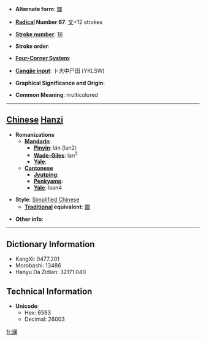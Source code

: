 * '''Alternate form''': [[斕]]

* '''[[Wiktionary:Chinese radical index| Radical]] Number 67''': [[Wiktionary:Chinese radical index 文|文]]+12 strokes

* '''[[Wiktionary:Chinese total strokes index|Stroke number]]''': [[Wiktionary:Chinese total strokes index 16|16]]

* '''Stroke order''': 

* '''[[Wiktionary:Chinese four corner index|Four-Corner System]]''': 

* '''[[Wiktionary:Chinese Cangjie index|Cangjie input]]''': 卜大中尸田 (YKLSW)

* '''Graphical Significance and Origin''': 

* '''Common Meaning''': multicolored

----

== [[Chinese]] [[Hanzi]] ==

* '''Romanizations'''
** '''[[Mandarin]]'''
*** '''[[Pinyin]]''': lán (lan2)
*** '''[[Wade-Giles]]''': lan<sup>2</sup>
*** '''[[Yale]]''': 
** '''[[Cantonese]]'''
*** '''[[Jyutping]]''':
*** '''[[Penkyamp]]''': 
*** '''[[Yale]]''': laan4

* '''Style''': [[Simplified Chinese]] 
** '''[[Traditional Chinese|Traditional]] equivalent''': [[斕]]

* '''Other info''': 

----

== Dictionary Information ==

* KangXi: 0477.201
* Morobashi: 13486
* Hanyu Da Zidian: 32171.040

== Technical Information ==

* '''Unicode''':
** Hex: 6593
** Decimal: 26003

[[fr:斓]]